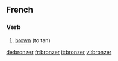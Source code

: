 ==French==

===Verb===
{{infl|fr|verb}}

# [[brown]] (to tan)

{{tbot entry|French|brown|2007|November}}

[[de:bronzer]]
[[fr:bronzer]]
[[it:bronzer]]
[[vi:bronzer]]
